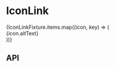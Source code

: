 
<Meta title="Components/IconLink" component={IconLink} />

# IconLink

<Canvas>
  <Story name="Base component">
    <div style={{ display: 'flex', flexWrap: 'wrap', textAlign: 'center' }}>
      {IconLinkFixture.items.map((icon, key) => (
        <div style={{ padding: '20px 40px' }} key={key}>
          <IconLink
            altText={icon.altText}
            hasTargetInNewWindow={knobs.boolean(
              'hasTargetInNewWindow',
              false,
              'Presentation',
            )}
            height={knobs.number('height', 25, 'Presentation')}
            icon={icon.icon}
            id={icon.altText}
            target={icon.target}
            width={knobs.number('width', 25, 'Presentation')}
          />
          <div style={{ marginTop: '10px' }}>{icon.altText}</div>
        </div>
      ))}
    </div>
  </Story>
</Canvas>

## API

<ArgsTable of={IconLink} />
